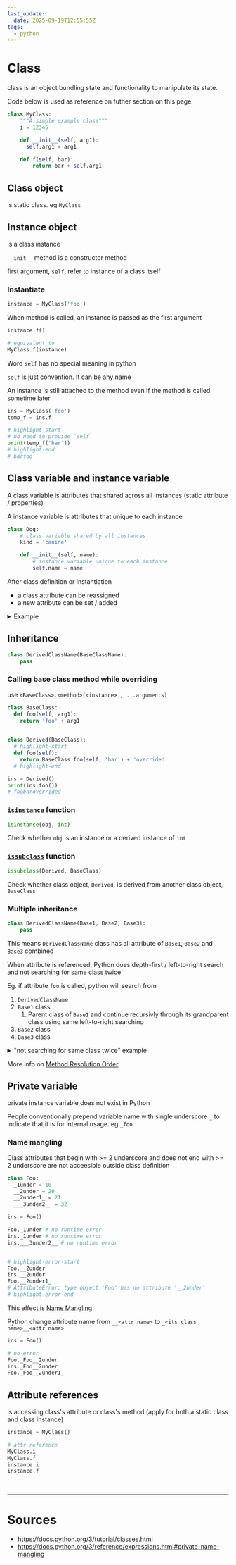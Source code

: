 ```yaml
---
last_update:
  date: 2025-09-19T12:55:55Z
tags:
  - python
---
```


# Class

class is an object bundling state and functionality to manipulate its state.

&#8203;<Color color="var(--not-require-but-good-to-know-font-color)">Code below is used as reference on futher section on this page</Color>

```python title= showLineNumbers
class MyClass:
    """A simple example class"""
    i = 12345

    def __init__(self, arg1):
      self.arg1 = arg1

    def f(self, bar):
        return bar + self.arg1
```

## Class object

is static class. eg `MyClass`

## Instance object

is a class instance

`__init__` method is a constructor method

first argument, `self`, refer to instance of a class itself

### Instantiate

```python title= showLineNumbers
instance = MyClass('foo')
```

When method is called, <Color color="var(--secondary-font-color)">an instance is passed as the first argument</Color>

```python title= showLineNumbers
instance.f()

# equivalent to
MyClass.f(instance)
```

<Admonition type="note" title="note"> 

Word `self` has no special meaning in python

`self` is just convention. It can be any name

</Admonition>

<Admonition type="note" title="note"> 

An instance is still attached to the method even if the method is called sometime later


```python title= showLineNumbers
ins = MyClass('foo')
temp_f = ins.f

# highlight-start
# no need to provide `self`
print(temp_f('bar'))
# highlight-end
# barfoo
```

</Admonition>


## Class variable and instance variable

A class variable is attributes that shared across all instances (static attribute / properties)

A instance variable is attributes that unique to each instance

```python title= showLineNumbers
class Dog:
    # class variable shared by all instances
    kind = 'canine'  

    def __init__(self, name):
        # instance variable unique to each instance
        self.name = name 
```


<Admonition type="caution" title="caution">

After class definition or instantiation

- a class attribute can be reassigned
- a new attribute can be set / added

<details>

<summary> Example </summary>

```python title= showLineNumbers
class MyClass:
    """A simple example class"""
    i = 12345

    def f(self):
        return 'hello world'

MyClass.i = 999
print(MyClass.i)
# 999

MyClass.new_attr = 'new attr'

ins = MyClass()
print(ins.i , ins.new_attr)
# 999 , new attr
ins.i = 'ins value'
print(ins.i)
# ins value
```

</details>

</Admonition>

## Inheritance
```python title= showLineNumbers
class DerivedClassName(BaseClassName):
    pass
```

### Calling base class method while overriding

use `<BaseClass>.<method>(<instance> , ...arguments)`

```python title= showLineNumbers
class BaseClass:
  def foo(self, arg1):
    return 'foo' + arg1
  

class Derived(BaseClass):
  # highlight-start
  def foo(self):
    return BaseClass.foo(self, 'bar') + 'overrided'
  # highlight-end

ins = Derived()
print(ins.foo())
# foobaroverrided
```

### [`isinstance`](https://docs.python.org/3/library/functions.html#isinstance) function
```python title= showLineNumbers
isinstance(obj, int)
```

Check whether `obj` is an instance or a derived instance of `int`

### [`issubclass`](https://docs.python.org/3/library/functions.html#issubclass) function

```python title= showLineNumbers
issubclass(Derived, BaseClass)
```

Check whether class object, `Derived`, is derived from another class object, `BaseClass`



### Multiple inheritance

```python title= showLineNumbers
class DerivedClassName(Base1, Base2, Base3):
    pass
```

This means `DerivedClassName` class has all attribute of `Base1`, `Base2` and `Base3` combined

When attribute is referenced, Python does depth-first / left-to-right search and <Color color="var(--secondary-font-color)">not searching for same class twice</Color>

Eg. if attribute `foo` is called, python will search from
1. `DerivedClassName`
1. `Base1` class
    1. Parent class of `Base1` and continue <Color color="var(--secondary-font-color)">recursivly</Color> through its grandparent class using same left-to-right searching
1. `Base2` class
1. `Base3` class

<details>

<summary> "not searching for same class twice" example </summary>

Assuming `Base1`'s parent class is `Bar` and `Base2` also has same parent class `Bar`

Search path would be `DerivedClassName` -> `Base1` -> `Bar` -> `Base2` -> ~~`Bar`~~ -> `Base3`

Notice that `Base2` inherit `Bar` but `Bar` has already been searched in `Base1` path so it is skipped 

</details>


<Admonition type="info" title="info"> 

More info on [Method Resolution Order](https://docs.python.org/3/howto/mro.html#python-2-3-mro)

</Admonition>


## Private variable

private instance variable does not exist in Python

People conventionally prepend variable name with single underscore `_` to indicate that it is for internal usage. eg `_foo`


### Name mangling

Class attributes that begin with >= 2 underscore and does not end with >= 2 underscore are not acceesible outside class definition

```python title= showLineNumbers
class Foo:
  _1under = 10
  __2under = 20
  __2under1_ = 21
  ___3under2__ = 32

ins = Foo()

Foo._1under # no runtime error
ins._1under # no runtime error
ins.___3under2__ # no runtime error


# highlight-error-start
Foo.__2under
ins.__2under
Foo.__2under1_
# AttributeError: type object 'Foo' has no attribute '__2under'
# highlight-error-end
```

This effect is [Name Mangling](https://docs.python.org/3/reference/expressions.html#index-5)

Python change attribute name from `__<attr name>` to `_<its class name>__<attr name>`

```python title= showLineNumbers
ins = Foo()

# no error
Foo._Foo__2under
ins._Foo__2under
Foo._Foo__2under1_
```


## <Color color="var(--not-require-but-good-to-know-font-color)">Attribute references</Color>

is accessing class's attribute or class's method (apply for both a static class and class instance)

```python title= showLineNumbers
instance = MyClass()

# attr reference
MyClass.i
MyClass.f
instance.i
instance.f
```

<br />

---

# Sources

- https://docs.python.org/3/tutorial/classes.html
- https://docs.python.org/3/reference/expressions.html#private-name-mangling